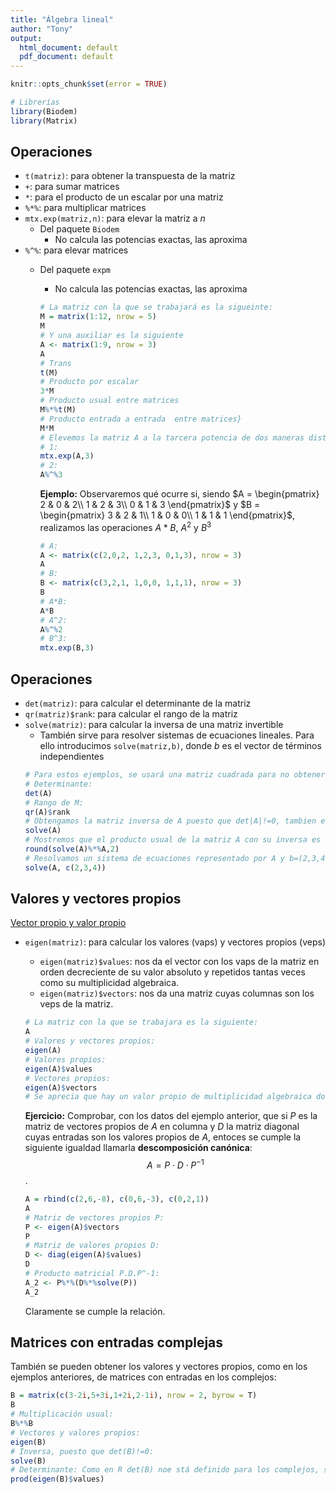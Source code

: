 ```yaml
---
title: "Álgebra lineal"
author: "Tony"
output:
  html_document: default
  pdf_document: default
---
```


```r
knitr::opts_chunk$set(error = TRUE)
```
```r
# Librerías
library(Biodem)
library(Matrix)
```

## Operaciones

- `t(matriz)`: para obtener la transpuesta de la matriz
- `+`: para sumar matrices
- `*`: para el producto de un escalar por una matriz
- `%*%`: para multiplicar matrices
- `mtx.exp(matriz,n)`: para elevar la matriz a $n$
    - Del paquete `Biodem`
		- No calcula las potencias exactas, las aproxima
- `%^%`: para elevar matrices
    - Del paquete `expm`
		- No calcula las potencias exactas, las aproxima
```r
# La matriz con la que se trabajará es la sigueinte:
M = matrix(1:12, nrow = 5)
M
# Y una auxiliar es la siguiente
A <- matrix(1:9, nrow = 3)
A
# Trans
t(M)
# Producto por escalar
3*M
# Producto usual entre matrices
M%*%t(M)
# Producto entrada a entrada  entre matrices}
M*M
# Elevemos la matriz A a la tarcera potencia de dos maneras distintas
# 1:
mtx.exp(A,3)
# 2:
A%^%3
```
**Ejemplo:** Observaremos qué ocurre si, siendo $A = \begin{pmatrix}
2 & 0 & 2\\
1 & 2 & 3\\
0 & 1 & 3
\end{pmatrix}$ y $B = \begin{pmatrix}
3 & 2 & 1\\
1 & 0 & 0\\
1 & 1 & 1
\end{pmatrix}$, realizamos las operaciones $A*B$, $A^2$ y $B^3$
```r
# A:
A <- matrix(c(2,0,2, 1,2,3, 0,1,3), nrow = 3)
A
# B:
B <- matrix(c(3,2,1, 1,0,0, 1,1,1), nrow = 3)
B
# A*B:
A*B
# A^2:
A%^%2
# B^3:
mtx.exp(B,3)
```

## Operaciones			
			
- `det(matriz)`: para calcular el determinante de la matriz
- `qr(matriz)$rank`: para calcular el rango de la matriz
- `solve(matriz)`: para calcular la inversa de una matriz invertible
    - También sirve para resolver sistemas de ecuaciones lineales. Para ello introducimos `solve(matriz,b)`, donde $b$ es el vector de términos independientes
```r
# Para estos ejemplos, se usará una matriz cuadrada para no obtener error.
# Determinante:
det(A)
# Rango de M:
qr(A)$rank
# Obtengamos la matriz inversa de A puesto que det|A|!=0, tambien es equivalente a hallar los coeficientes de un sistema l.d:
solve(A)
# Mostremos que el producto usual de la matriz A con su inversa es la identidad:
round(solve(A)%*%A,2)
# Resolvamos un sistema de ecuaciones representado por A y b=(2,3,4):
solve(A, c(2,3,4))
```
    
    
## Valores y vectores propios

[Vector propio y valor propio](https://es.wikipedia.org/wiki/Vector_propio_y_valor_propio)

- `eigen(matriz)`: para calcular los valores (vaps) y vectores propios (veps)
    - `eigen(matriz)$values`: nos da el vector con los vaps de la matriz en orden decreciente de su valor absoluto y repetidos tantas veces como su multiplicidad algebraica.
    - `eigen(matriz)$vectors`: nos da una matriz cuyas columnas son los veps de la matriz.
```r
# La matriz con la que se trabajara es la siguiente:
A
# Valores y vectores propios:
eigen(A)
# Valores propios:
eigen(A)$values
# Vectores propios:
eigen(A)$vectors
# Se aprecia que hay un valor propio de multiplicidad algebraica dos
```
**Ejercicio:** Comprobar, con los datos del ejemplo anterior, que si $P$ es la matriz de vectores propios de $A$ en columna y $D$ la matriz diagonal cuyas entradas son los valores propios de $A$, entoces se cumple la siguiente igualdad llamarla **descomposición canónica**: $$A = P\cdot D\cdot P^{-1}$$.
```r
A = rbind(c(2,6,-8), c(0,6,-3), c(0,2,1))
A
# Matriz de vectores propios P:
P <- eigen(A)$vectors
P
# Matriz de valores propios D:
D <- diag(eigen(A)$values)
D
# Producto matricial P.D.P^-1:
A_2 <- P%*%(D%*%solve(P))
A_2
```
Claramente se cumple la relación.

## Matrices con entradas complejas

También se pueden obtener los valores y vectores propios, como en los ejemplos anteriores, de matrices con entradas en los complejos:
```r
B = matrix(c(3-2i,5+3i,1+2i,2-1i), nrow = 2, byrow = T)
B
# Multiplicación usual:
B%*%B
# Vectores y valores propios:
eigen(B)
# Inversa, puesto que det(B)!=0:
solve(B)
# Determinante: Como en R det(B) noe stá definido para los complejos, se tomará una identidad para el determinante, la cual es el producto de los valores propios.
prod(eigen(B)$values)
```

